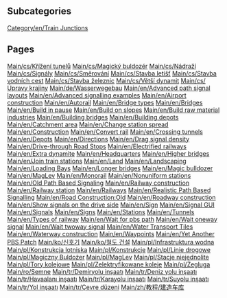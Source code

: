 
== Subcategories ==
[[Category/en/Train Junctions]]

== Pages ==
[[Main/cs/Křížení tunelů]]
[[Main/cs/Magický buldozér]]
[[Main/cs/Nádraží]]
[[Main/cs/Signály]]
[[Main/cs/Směrování]]
[[Main/cs/Stavba letišť]]
[[Main/cs/Stavba vodních cest]]
[[Main/cs/Stavba železnic]]
[[Main/cs/Větší dynamit]]
[[Main/cs/Úpravy krajiny]]
[[Main/de/Wasserwegebau]]
[[Main/en/Advanced path signal layouts]]
[[Main/en/Advanced signalling examples]]
[[Main/en/Airport construction]]
[[Main/en/Autorail]]
[[Main/en/Bridge types]]
[[Main/en/Bridges]]
[[Main/en/Build in pause]]
[[Main/en/Build on slopes]]
[[Main/en/Build raw material industries]]
[[Main/en/Building bridges]]
[[Main/en/Building depots]]
[[Main/en/Catchment area]]
[[Main/en/Change station spread]]
[[Main/en/Construction]]
[[Main/en/Convert rail]]
[[Main/en/Crossing tunnels]]
[[Main/en/Depots]]
[[Main/en/Directions]]
[[Main/en/Drag signal density]]
[[Main/en/Drive-through Road Stops]]
[[Main/en/Electrified railways]]
[[Main/en/Extra dynamite]]
[[Main/en/Headquarters]]
[[Main/en/Higher bridges]]
[[Main/en/Join train stations]]
[[Main/en/Land]]
[[Main/en/Landscaping]]
[[Main/en/Loading Bays]]
[[Main/en/Longer bridges]]
[[Main/en/Magic bulldozer]]
[[Main/en/MagLev]]
[[Main/en/Monorail]]
[[Main/en/Nonuniform stations]]
[[Main/en/Old Path Based Signaling]]
[[Main/en/Railway construction]]
[[Main/en/Railway station]]
[[Main/en/Railways]]
[[Main/en/Realistic Path Based Signalling]]
[[Main/en/Road Construction:Old]]
[[Main/en/Roadway construction]]
[[Main/en/Show signals on the drive side]]
[[Main/en/Sign]]
[[Main/en/Signal GUI]]
[[Main/en/Signals]]
[[Main/en/Signs]]
[[Main/en/Stations]]
[[Main/en/Tunnels]]
[[Main/en/Types of railway]]
[[Main/en/Wait for pbs path]]
[[Main/en/Wait oneway signal]]
[[Main/en/Wait twoway signal]]
[[Main/en/Water Transport Tiles]]
[[Main/en/Waterway construction]]
[[Main/en/Waypoints]]
[[Main/en/Yet Another PBS Patch]]
[[Main/ko/신호기]]
[[Main/ko/철도 건설]]
[[Main/pl/Infrastruktura wodna]]
[[Main/pl/Konstrukcja lotniska]]
[[Main/pl/Konstrukcje]]
[[Main/pl/Linie drogowe]]
[[Main/pl/Magiczny Buldożer]]
[[Main/pl/MagLev]]
[[Main/pl/Stacje niejednolite]]
[[Main/pl/Tory kolejowe]]
[[Main/pl/Zelektryfikowane koleje]]
[[Main/pl/Żegluga]]
[[Main/ro/Semne]]
[[Main/tr/Demiryolu inşaatı]]
[[Main/tr/Deniz yolu inşaatı]]
[[Main/tr/Havaalanı inşaatı]]
[[Main/tr/Karayolu inşaatı]]
[[Main/tr/Suyolu inşaatı]]
[[Main/tr/Yol inşaatı]]
[[Main/tr/Çevre düzeni]]
[[Main/zh/教程/建造车库]]
